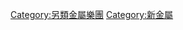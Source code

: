 {{Commonscat|Nu metal music groups}}

[[Category:另類金屬樂團|Category:另類金屬樂團]]
[[Category:新金屬|Category:新金屬]]